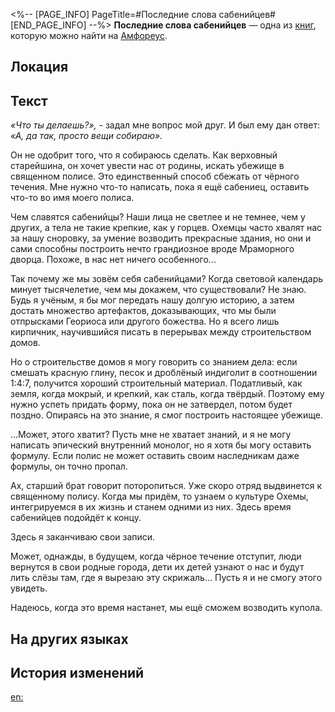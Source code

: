 <%-- [PAGE_INFO]
PageTitle=#Последние слова сабенийцев#
[END_PAGE_INFO] --%>
{{Дополнить}}
{{Книга Инфобокс
|id           = 454
|Название     = 
|Изображение  = Предмет Последние слова сабенийцев.png
|Мир          = Амфореус
|Томов        = 1
|Автор        = <!--нужно добавить-->
|Описание     = Скрижаль человека, жившего сотни лет назад, на которой описаны последние минуты перед тем, как полис сабенийцев вошёл в состав Охемы.
|Том1         = {{tx}}
|Источник1    = {{tx|Отсутствует источник}}
|Персонажи    = 
|Фракции      = 
}}
'''Последние слова сабенийцев''' — одна из [[Книги|книг]], которую можно найти на [[Амфореус]].

==Локация==
{{Отметка карты|<!--название карты-->|<!--id отметки-->}}

==Текст==
''«Что ты делаешь?»,'' - задал мне вопрос мой друг. И был ему дан ответ: ''«А, да так, просто вещи собираю».''

Он не одобрит того, что я собираюсь сделать. Как верховный старейшина, он хочет увести нас от родины, искать убежище в священном полисе. Это единственный способ сбежать от чёрного течения. Мне нужно что-то написать, пока я ещё сабениец, оставить что-то во имя моего полиса.

Чем славятся сабенийцы? Наши лица не светлее и не темнее, чем у других, а тела не такие крепкие, как у горцев. Охемцы часто хвалят нас за нашу сноровку, за умение возводить прекрасные здания, но они и сами способны построить нечто грандиозное вроде Мраморного дворца. Похоже, в нас нет ничего особенного...

Так почему же мы зовём себя сабенийцами? Когда световой календарь минует тысячелетие, чем мы докажем, что существовали? Не знаю. Будь я учёным, я бы мог передать нашу долгую историю, а затем достать множество артефактов, доказывающих, что мы были отпрысками Геориоса или другого божества. Но я всего лишь кирпичник, научившийся писать в перерывах между строительством домов.

Но о строительстве домов я могу говорить со знанием дела: если смешать красную глину, песок и дроблёный индиголит в соотношении 1:4:7, получится хороший строительный материал. Податливый, как земля, когда мокрый, и крепкий, как сталь, когда твёрдый. Поэтому ему нужно успеть придать форму, пока он не затвердел, потом будет поздно. Опираясь на это знание, я смог построить настоящее убежище.

...Может, этого хватит? Пусть мне не хватает знаний, и я не могу написать эпический внутренний монолог, но я хотя бы могу оставить формулу. Если полис не может оставить своим наследникам даже формулы, он точно пропал.

Ах, старший брат говорит поторопиться. Уже скоро отряд выдвинется к священному полису. Когда мы придём, то узнаем о культуре Охемы, интегрируемся в их жизнь и станем одними из них. Здесь время сабенийцев подойдёт к концу.

Здесь я заканчиваю свои записи.

Может, однажды, в будущем, когда чёрное течение отступит, люди вернутся в свои родные города, дети их детей узнают о нас и будут лить слёзы там, где я вырезаю эту скрижаль... Пусть я и не смогу этого увидеть.

Надеюсь, когда это время настанет, мы ещё сможем возводить купола.

==На других языках==
{{На других языках
|en   = The Sabanians' Last Words
|zhs  = 萨白尼人的绝笔
|zht  = 薩白尼人的絕筆
|ja   = サバニー人の絶筆
|ko   = 사바니인의 마지막 글
|es   = Las últimas palabras de los sabanianos
|fr   = Les derniers mots des Sabaniens
|ru   = Последние слова сабенийцев
|th   = ข้อความสุดท้ายของชาว Sabany
|vi   = Tuyệt Bút Của Người Sabany
|de   = Die letzten Worte des Sabaniers
|id   = Tulisan Terakhir Orang Sabany
|pt   = Últimas Palavras do Sabaniano
}}

==История изменений==
{{История изменений|3.5}}

[[en:]]